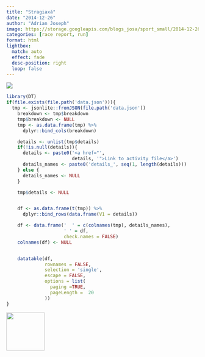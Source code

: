 ```yaml
---
title: "Stragiaxá"
date: "2014-12-26"
author: "Adrian Joseph"
image: https://storage.googleapis.com/blogs_josa/sport_small/2014-12-26_STRAGIAX%C3%81/img/00.png
categories: [race report, run]
format: html
lightbox:
  match: auto
  effect: fade
  desc-position: right
  loop: false
---
```


![](https://storage.googleapis.com/blogs_josa/sport_small/2014-12-26_STRAGIAX%C3%81/img/00.png)

```r
library(DT)
if(file.exists(file.path('data.json'))){
  tmp <- jsonlite::fromJSON(file.path('data.json'))
    breakdown <- tmp$breakdown
    tmp$breakdown <- NULL
    tmp <- as.data.frame(tmp) %>%
      dplyr::bind_cols(breakdown)

    details <- unlist(tmp$details)
    if(!is.null(details)){
      details <- paste0('<a href="',
                        details, '">Link to activity file</a>')
      details_names <- paste0('details_', seq(1, length(details)))
    } else {
      details_names <- NULL
    }

    tmp$details <- NULL


    df <- as.data.frame(t(tmp)) %>%
      dplyr::bind_rows(data.frame(V1 = details))

    df <- data.frame('  ' = c(colnames(tmp), details_names),
                     ' ' = df,
                     check.names = FALSE)
    colnames(df) <- NULL


    datatable(df,
              rownames = FALSE,
              selection = 'single',
              escape = FALSE,
              options = list(
                paging =TRUE,
                pageLength =  20
              ))
}
```





::: {layout-ncol=4}
![](https://storage.googleapis.com/blogs_josa/sport_small/2014-12-26_STRAGIAX%C3%81/img/00.png){ width="100" group="hi" }


:::
